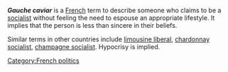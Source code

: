'''''Gauche caviar''''' is a [[French language|French]] term to describe someone who claims to be a [[socialist]] without feeling the need to espouse an appropriate lifestyle. It implies that the person is less than sincere in their beliefs.

Similar terms in other countries include [[limousine liberal]], [[chardonnay socialist]], [[champagne socialist]]. Hypocrisy is implied.
[[Category:French politics]]